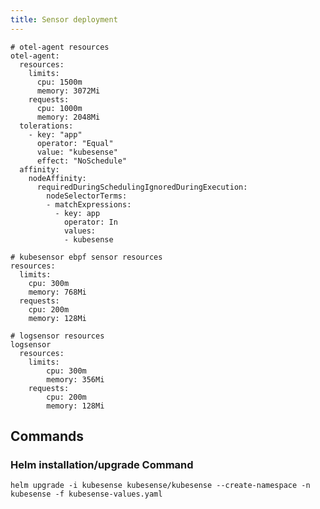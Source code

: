 ```yaml
---
title: Sensor deployment
---
```


```
# otel-agent resources
otel-agent:
  resources:
    limits:
      cpu: 1500m
      memory: 3072Mi
    requests:
      cpu: 1000m
      memory: 2048Mi
  tolerations:
    - key: "app"
      operator: "Equal"
      value: "kubesense"
      effect: "NoSchedule"
  affinity:
    nodeAffinity:
      requiredDuringSchedulingIgnoredDuringExecution:
        nodeSelectorTerms:
        - matchExpressions:
          - key: app
            operator: In
            values:
            - kubesense

# kubesensor ebpf sensor resources
resources:
  limits:
    cpu: 300m
    memory: 768Mi
  requests:
    cpu: 200m
    memory: 128Mi

# logsensor resources
logsensor
  resources:
    limits:
        cpu: 300m
        memory: 356Mi
    requests:
        cpu: 200m
        memory: 128Mi

```
## Commands
### Helm installation/upgrade Command
```
helm upgrade -i kubesense kubesense/kubesense --create-namespace -n kubesense -f kubesense-values.yaml
```